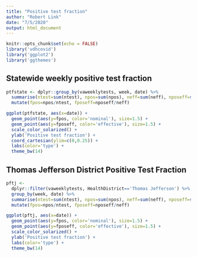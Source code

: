 ```yaml
---
title: "Positive test fraction"
author: "Robert Link"
date: "7/5/2020"
output: html_document
---
```


```r
knitr::opts_chunk$set(echo = FALSE)
library('vdhcovid')
library('ggplot2')
library('ggthemes')
```

## Statewide weekly positive test fraction

```r
ptfstate <- dplyr::group_by(vaweeklytests, week, date) %>%
  summarise(ntest=sum(ntest), npos=sum(npos), neff=sum(neff), nposeff=sum(nposeff)) %>%
  mutate(fpos=npos/ntest, fposeff=nposeff/neff)

ggplot(ptfstate, aes(x=date)) + 
  geom_point(aes(y=fpos, color='nominal'), size=1.5) +
  geom_point(aes(y=fposeff, color='effective'), size=1.5) +
  scale_color_solarized() + 
  ylab('Positive test fraction') +
  coord_cartesian(ylim=c(0,0.25)) + 
  labs(color='type') +
  theme_bw(14)
```

## Thomas Jefferson District Positive Test Fraction

```r
pftj <-
  dplyr::filter(vaweeklytests, HealthDistrict=='Thomas Jefferson') %>%
  group_by(week, date) %>%
  summarise(ntest=sum(ntest), npos=sum(npos), neff=sum(neff), nposeff=sum(nposeff)) %>%
  mutate(fpos=npos/ntest, fposeff=nposeff/neff)

ggplot(pftj, aes(x=date)) + 
  geom_point(aes(y=fpos, color='nominal'), size=1.5) +
  geom_point(aes(y=fposeff, color='effective'), size=1.5) +
  scale_color_solarized() + 
  ylab('Positive test fraction') +
  labs(color='type') +
  theme_bw(14)
```

